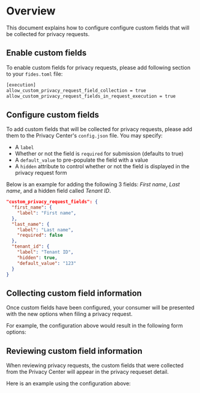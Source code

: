 
# Overview

This document explains how to configure configure custom fields that will be collected for privacy requests. 

## Enable custom fields 
To enable custom fields for privacy requests, please add following section to your `fides.toml` file:

```bash
[execution]
allow_custom_privacy_request_field_collection = true
allow_custom_privacy_request_fields_in_request_execution = true
```

## Configure custom fields
To add custom fields that will be collected for privacy requests, please add them to the Privacy Center's `config.json` file. 
You may specify:
* A `label`
* Whether or not the field is `required` for submission (defaults to true)
* A `default_value` to pre-populate the field with a value
* A `hidden` attribute to control whether or not the field is displayed in the privacy request form

Below is an example for adding the following 3 fields: *First name*, *Last name*, and a hidden field called *Tenant ID*. 

```json
"custom_privacy_request_fields": {
  "first_name": {
    "label": "First name",
  },
  "last_name": {
    "label": "Last name",
    "required": false
  },
  "tenant_id": {
    "label": "Tenant ID",
    "hidden": true,
    "default_value": "123"
  }
}
```

## Collecting custom field information
Once custom fields have been configured, your consumer will be presented with the new options when filing a privacy request. 

For example, the configuration above would result in the following form options:

<Screenshot img="/assets/img/privacy-requests/privacy-requests-intake-custom-fields.gif" description="Privacy Notice Consent Enforcement" mw="500" />


## Reviewing custom field information
When reviewing privacy requests, the custom fields that were collected from the Privacy Center will appear in the privacy requeset detail. 

Here is an example using the configuration above:

<Screenshot img="/assets/img/privacy-requests/privacy-request-manager-custom-fields.gif" description="Privacy Notice Consent Enforcement" mw="500" />
